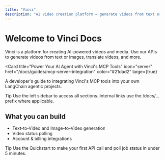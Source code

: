 ```yaml
---
title: "Vinci"
description: "AI video creation platform — generate videos from text or images in minutes."
---
```


# Welcome to Vinci Docs

Vinci is a platform for creating AI-powered videos and media. Use our APIs to generate videos from text or images, translate videos, and more.

<Card
  title="Power Your AI Agent with Vinci's MCP Tools"
  icon="server"
  href="/docs/guides/mcp-server-integration"
  color="#21dad2"
  large={true}
>
  A developer's guide to integrating Vinci's MCP tools into your own LangChain agentic projects.
</Card>

<Columns cols={2}>
  <Card title="Quickstart (5 min)" icon="rocket" href="/quickstart" />
  <Card title="Essentials" icon="key" href="/essentials/authentication" />
  <Card title="API Reference" icon="code" href="/docs/api-reference/video-generation" />
  <Card title="Guides" icon="book" href="/docs/guides/getting-started" />
  <Card title="Platform" icon="display" href="/docs/platform/overview" />
  <Card title="Changelog" icon="clock-rotate-left" href="/changelog" />
</Columns>

Tip
Use the left sidebar to access all sections. Internal links use the /docs/... prefix where applicable.

## What you can build
- Text-to-Video and Image-to-Video generation
- Video status polling
- Account & billing integrations

Tip
Use the Quickstart to make your first API call and poll job status in under 5 minutes.
